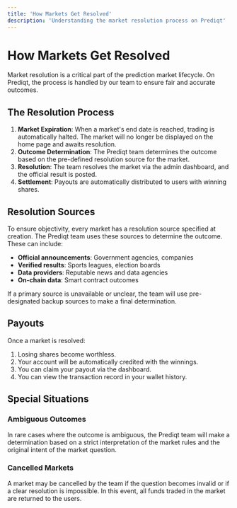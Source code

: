 ```yaml
---
title: 'How Markets Get Resolved'
description: 'Understanding the market resolution process on Prediqt'
---
```


# How Markets Get Resolved

Market resolution is a critical part of the prediction market lifecycle. On Prediqt, the process is handled by our team to ensure fair and accurate outcomes.

## The Resolution Process

1.  **Market Expiration**: When a market's end date is reached, trading is automatically halted. The market will no longer be displayed on the home page and awaits resolution.
2.  **Outcome Determination**: The Prediqt team determines the outcome based on the pre-defined resolution source for the market.
3.  **Resolution**: The team resolves the market via the admin dashboard, and the official result is posted.
4.  **Settlement**: Payouts are automatically distributed to users with winning shares.

## Resolution Sources

To ensure objectivity, every market has a resolution source specified at creation. The Prediqt team uses these sources to determine the outcome. These can include:
- **Official announcements**: Government agencies, companies
- **Verified results**: Sports leagues, election boards
- **Data providers**: Reputable news and data agencies
- **On-chain data**: Smart contract outcomes

If a primary source is unavailable or unclear, the team will use pre-designated backup sources to make a final determination.

## Payouts

Once a market is resolved:
1.  Losing shares become worthless.
2.  Your account will be automatically credited with the winnings.
3. You can claim your payout via the dashboard.
4.  You can view the transaction record in your wallet history.

## Special Situations

### Ambiguous Outcomes
In rare cases where the outcome is ambiguous, the Prediqt team will make a determination based on a strict interpretation of the market rules and the original intent of the market question.

### Cancelled Markets
A market may be cancelled by the team if the question becomes invalid or if a clear resolution is impossible. In this event, all funds traded in the market are returned to the users.

